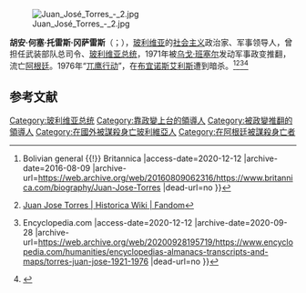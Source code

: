 [[File:Juan_José_Torres_-_2.jpg|thumb]]

'''胡安·何塞·托雷斯·冈萨雷斯'''（{{lang-es|Juan José Torres González}}；{{bd|1920年|3月5日|1976年|6月2日|catidx=J}}），[[玻利维亚|玻利维亚]]的[[社会主义|社会主义]]政治家、军事领导人，曾担任武装部队总司令、[[玻利维亚总统|玻利维亚总统]]，1971年被[[乌戈·班塞尔|乌戈·班塞尔]]发动军事政变推翻，流亡[[阿根廷|阿根廷]]。1976年“[[兀鹰行动|兀鹰行动]]”，在[[布宜诺斯艾利斯|布宜诺斯艾利斯]]遭到暗杀。<ref>{{Cite web |url=https://www.britannica.com/biography/Juan-Jose-Torres |title=Juan José Torres {{!}} Bolivian general {{!}} Britannica |access-date=2020-12-12 |archive-date=2016-08-09 |archive-url=https://web.archive.org/web/20160809062316/https://www.britannica.com/biography/Juan-Jose-Torres |dead-url=no }}</ref><ref>[https://historica.fandom.com/wiki/Juan_Jose_Torres Juan Jose Torres | Historica Wiki | Fandom]</ref><ref>{{Cite web |url=https://www.encyclopedia.com/humanities/encyclopedias-almanacs-transcripts-and-maps/torres-juan-jose-1921-1976 |title=Torres, Juan José (1921–1976) {{!}} Encyclopedia.com |access-date=2020-12-12 |archive-date=2020-09-28 |archive-url=https://web.archive.org/web/20200928195719/https://www.encyclopedia.com/humanities/encyclopedias-almanacs-transcripts-and-maps/torres-juan-jose-1921-1976 |dead-url=no }}</ref><ref>{{Cite web |url=https://history.state.gov/historicaldocuments/frus1969-76ve10/d76a |title=FOREIGN RELATIONS OF THE UNITED STATES, 1969–1976, VOLUME E–10, DOCUMENTS ON AMERICAN REPUBLICS, 1969–1972 |access-date=2020-12-12 |archive-date=2021-04-02 |archive-url=https://web.archive.org/web/20210402092305/https://history.state.gov/historicaldocuments/frus1969-76ve10/d76a |dead-url=no }}</ref>

== 参考文献 ==
{{Reflist}}

[[Category:玻利维亚总统|Category:玻利维亚总统]]
[[Category:靠政變上台的領導人|Category:靠政變上台的領導人]]
[[Category:被政變推翻的領導人|Category:被政變推翻的領導人]]
[[Category:在國外被謀殺身亡玻利維亞人|Category:在國外被謀殺身亡玻利維亞人]]
[[Category:在阿根廷被謀殺身亡者|Category:在阿根廷被謀殺身亡者]]